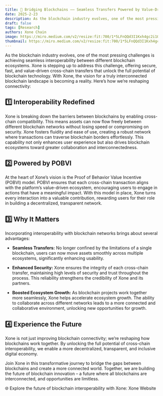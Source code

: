 ```yaml
---
title: 🌉 Bridging Blockchains —— Seamless Transfers Powered by Value-Driven Innovation
date: 2025-2-23
description: As the blockchain industry evolves, one of the most pressing challenges is achieving seamless interoperability between different blockchain ecosystems. Xone is stepping up to address this challenge, offering secure, fast, and value-driven cross-chain transfers that unlock the full potential of blockchain technology. 
draft: false
tags: [Research]
authors: Xone Chain
image: https://miro.medium.com/v2/resize:fit:700/1*5LFnQQd3I1Kxh4gc2i1Q0A@2x.jpeg
thumbnail: https://miro.medium.com/v2/resize:fit:700/1*5LFnQQd3I1Kxh4gc2i1Q0A@2x.jpeg
---
```



As the blockchain industry evolves, one of the most pressing challenges is achieving seamless interoperability between different blockchain ecosystems. Xone is stepping up to address this challenge, offering secure, fast, and value-driven cross-chain transfers that unlock the full potential of blockchain technology. With Xone, the vision for a truly interconnected blockchain landscape is becoming a reality. Here’s how we’re reshaping connectivity:

## 1️⃣ Interoperability Redefined

Xone is breaking down the barriers between blockchains by enabling cross-chain compatibility. This means assets can now flow freely between different blockchain networks without losing speed or compromising on security. Xone fosters fluidity and ease of use, creating a robust network where transactions can traverse blockchain borders effortlessly. This capability not only enhances user experience but also drives blockchain ecosystems toward greater collaboration and interconnectedness.

## 2️⃣ Powered by POBVI

At the heart of Xone’s vision is the Proof of Behavior Value Incentive (POBVI) model. POBVI ensures that each cross-chain transaction aligns with the platform’s value-driven ecosystem, encouraging users to engage in actions that have a meaningful impact. With this model in place, Xone turns every interaction into a valuable contribution, rewarding users for their role in building a decentralized, transparent network.

## 3️⃣ Why It Matters

Incorporating interoperability with blockchain networks brings about several advantages:

- **Seamless Transfers:** No longer confined by the limitations of a single blockchain, users can now move assets smoothly across multiple ecosystems, significantly enhancing usability.

- **Enhanced Security:** Xone ensures the integrity of each cross-chain transfer, maintaining high levels of security and trust throughout the process. This reliability strengthens the credibility of Xone and its partners.

- **Boosted Ecosystem Growth:** As blockchain projects work together more seamlessly, Xone helps accelerate ecosystem growth. The ability to collaborate across different networks leads to a more connected and collaborative environment, unlocking new opportunities for growth.

## 4️⃣ Experience the Future

Xone is not just improving blockchain connectivity; we’re reshaping how blockchains work together. By unlocking the full potential of cross-chain interoperability, we enable a more decentralized, transparent, and inclusive digital economy.

Join Xone in this transformative journey to bridge the gaps between blockchains and create a more connected world. Together, we are building the future of blockchain innovation – a future where all blockchains are interconnected, and opportunities are limitless.

🌐 Explore the future of blockchain interoperability with Xone: <Link className='text-primaryHue' isExternal showAnchorIcon href="https://xone.org">Xone Website</Link>
